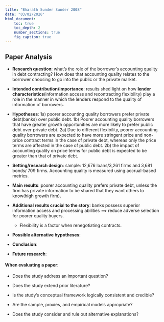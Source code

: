 ---
title: "Bharath Sunder Sunder 2008"
date: "03/02/2020"
html_document:
    toc: true
    toc_depth: 2
    number_sections: true
    fig_caption: true
---
## Paper Analysis 

-   **Research question**: what's the role of the borrower's accounting quality in debt contracting? How does that accounting quality relates to the borrower choosing to go into the public or the private market. 

-   **Intended contribution/importance**: results shed light on how **lender characteristics**(information access and recontracting flexibility) play a role in the manner in which the lenders respond to the quality of information of borrowers.

-   **Hypotheses**: 1a) poorer accounting quality borrowers prefer private debt(banks) over public debt. 1b) Poorer accounting quality borrowers that have greater growth opportunities are more likely to prefer public debt over private debt. 2a) Due to different flexibility, poorer accounting quality borrowers are expected to have more stringent price and non-price contract terms in the case of private debt, whereas only the price terms are affected in the case of public debt. 2b) the impact of accounting quality on price terms for public debt is expected to be greater than that of private debt.

-   **Setting/research design**: sample: 12,676 loans/3,261 firms and 3,681 bonds/ 709 firms. Accounting quality is measured using accrual-based metrics.  

-   **Main results**: poorer accounting quality prefers private debt, unless the firm has private information to be shared that they want others to know(high growth firm). 

-   **Additional results crucial to the story**: banks possess superior information access and processing abilities $\implies$ reduce adverse selection for poorer quality buyers. 

    - Flexibility is a factor when renegotiating contracts.

- **Possible alternative hypotheses**: 

-   **Conclusion**: 

- **Future research**:  

#### When evaluating a paper:

- Does the study address an important question?

- Does the study extend prior literature?

- Is the study's conceptual framework logically consistent and credible?

- Are the sample, proxies, and empirical models appropriate?

- Does the study consider and rule out alternative explanations?